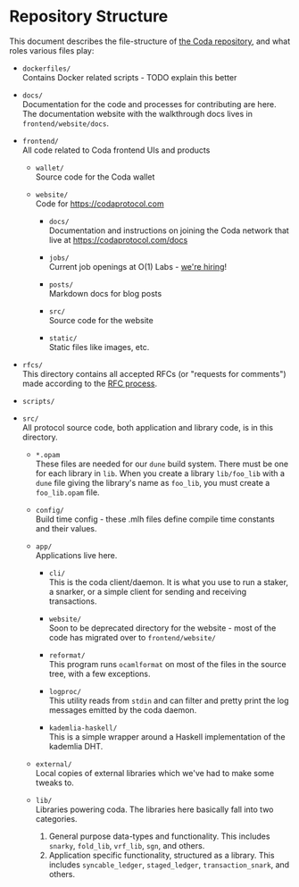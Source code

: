 
# Repository Structure

This document describes the file-structure of [the Coda repository](https://github.com/codaprotocol/coda), and what roles various
files play:

- `dockerfiles/`    
    Contains Docker related scripts - TODO explain this better

- `docs/`    
    Documentation for the code and processes for contributing are here. The documentation website with the walkthrough docs lives in `frontend/website/docs`.
 
- `frontend/`   
    All code related to Coda frontend UIs and products

    - `wallet/`   
        Source code for the Coda wallet

    - `website/`    
        Code for https://codaprotocol.com

        - `docs/`   
            Documentation and instructions on joining the Coda network that live at https://codaprotocol.com/docs 

        - `jobs/`   
            Current job openings at O(1) Labs - [we're hiring](https://codaprotocol.com/jobs.html)!
        - `posts/`    
            Markdown docs for blog posts

        - `src/`    
            Source code for the website

        - `static/`   
            Static files like images, etc.

- `rfcs/`    
    This directory contains all accepted RFCs (or "requests for comments") made according to the [RFC process](https://github.com/CodaProtocol/coda/blob/master/CONTRIBUTING.md#rfcs).

- `scripts/`

- `src/`    
    All protocol source code, both application and library code, is in this directory.
  
    - `*.opam`    
        These files are needed for our `dune` build system. There must be one for each
        library in `lib`. When you create a library `lib/foo_lib` with a `dune` file giving
        the library's name as `foo_lib`, you must create a `foo_lib.opam` file.
    
    - `config/`    
        Build time config - these .mlh files define compile time constants and their values.
    
    - `app/`    
        Applications live here.
        
        - `cli/`    
            This is the coda client/daemon. It is what you use to run a staker, a snarker, or a simple client for sending and receiving transactions.
        
        - `website/`    
            Soon to be deprecated directory for the website - most of the code has migrated over to `frontend/website/`
        
        - `reformat/`   
            This program runs `ocamlformat` on most of the files in the source tree, with a few exceptions.
        
        - `logproc/`    
            This utility reads from `stdin` and can filter and pretty print the log messages emitted by the coda daemon.
        
        - `kademlia-haskell/`   
            This is a simple wrapper around a Haskell implementation of the kademlia DHT.

    - `external/`   
        Local copies of external libraries which we've had to make some tweaks to.
    
    - `lib/`    
        Libraries powering coda.
        The libraries here basically fall into two categories.
        1. General purpose data-types and functionality. This includes `snarky`, `fold_lib`, `vrf_lib`, `sgn`, and others.
        2. Application specific functionality, structured as a library. This includes `syncable_ledger`, `staged_ledger`, `transaction_snark`, and others.
    